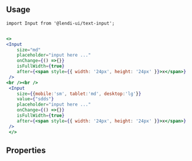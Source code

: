 
## Usage

```
import Input from '@lendi-ui/text-input';
```

```jsx

<>
<Input
    size="md"
    placeholder="input here ..."
    onChange={() =>{}}
    isFullWidth={true}
    after={<span style={{ width: '24px', height: '24px' }}>x</span>}
 />
<br /><br />
 <Input
    size={{mobile:'sm', tablet:'md', desktop:'lg'}}
    value={"sdds"}
    placeholder="input here ..."
    onChange={() =>{}}
    isFullWidth={true}
    after={<span style={{ width: '24px', height: '24px' }}>x</span>}
 />
 </>
```

## Properties

<PropTable>
  <PropTable.Entry name="value" type="string" description="The input content."/>
  <PropTable.Entry name="size" type="{ 'sm' | 'md' | 'lg' }" defaultValue="md" description="The input size."/>
  <PropTable.Entry name="placeholder" type='string' description="The input placeholder."/>
  <PropTable.Entry name="isInverse" type='boolean' defaultValue="false" description="Whether the input is inversed."/>
  <PropTable.Entry name="isError" type='boolean' defaultValue="false" description="Whether the input content is valid."/>
  <PropTable.Entry name="isDisabled" type='boolean' defaultValue="false" description="Whether the input is reaonly."/>
  <PropTable.Entry name="isFullWidth" type='boolean' defaultValue="false" description="Whether the input is full width."/>
  <PropTable.Entry name="before" type="React.ReactNode" description="Content before the input content."/>
  <PropTable.Entry name="after" type="React.ReactNode" description="Content after the input content."/>
  <PropTable.Entry name="onFocus" type='() => void' description="Focus handler"/>
  <PropTable.Entry name="onBlur" type='() => void' description="Blur handler"/>
  <PropTable.Entry name="onChange" required={true} type='() => void' description="Change handler"/>
</PropTable>
